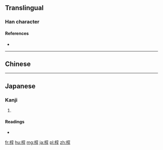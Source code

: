{{also|槨}}
==Translingual==

===Han character===
{{Han char|rn=75|rad=木|as=08|sn=12|four=|canj=DYRD|ids=⿰木享}}

====References====
* {{Han ref|kx=0535.150|dkj=15003|dj=0923.070|hdz=21236.110|uh=6901|ud=26881}}

----

==Chinese==
{{zh-see|槨}}

----

==Japanese==

===Kanji===
{{ja-kanji|grade=|rs=木08}}

# {{defn|lang=ja|sort=木08}}

====Readings====
* {{ja-readings|on=[[かく]] (kaku)|kun=[[ひつぎ]] (hitsugi), [[うわひつぎ]] (uwahitsugi)}}

[[fr:椁]]
[[hu:椁]]
[[mg:椁]]
[[ja:椁]]
[[pl:椁]]
[[zh:椁]]